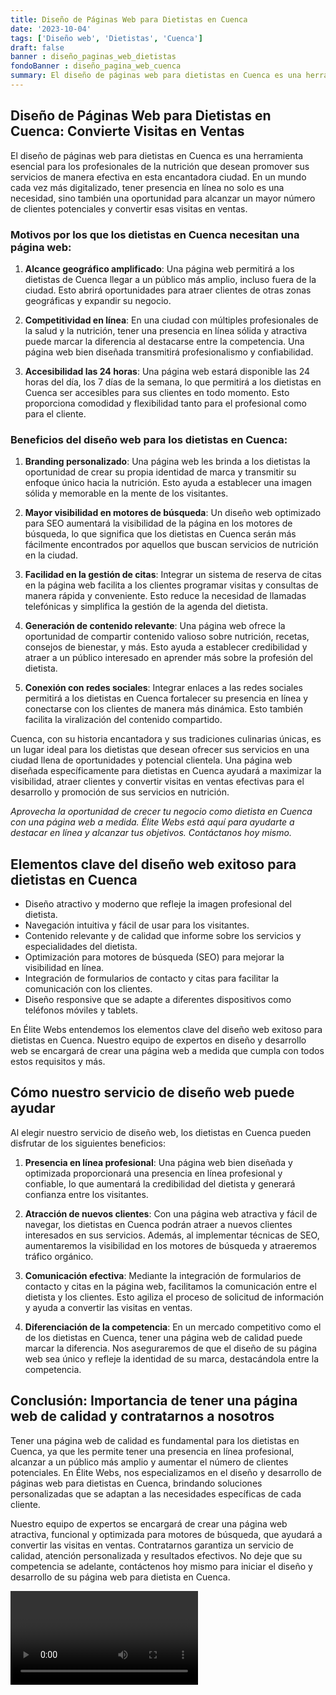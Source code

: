 ```yaml
---
title: Diseño de Páginas Web para Dietistas en Cuenca
date: '2023-10-04'
tags: ['Diseño web', 'Dietistas', 'Cuenca']
draft: false
banner : diseño_paginas_web_dietistas
fondoBanner : diseño_pagina_web_cuenca
summary: El diseño de páginas web para dietistas en Cuenca es una herramienta esencial para los profesionales de la nutrición que desean promover sus servicios de manera efectiva en esta encantadora ciudad. En un mundo cada vez más digitalizado, tener presencia en línea no solo es una necesidad, sino también una oportunidad para alcanzar un mayor número de clientes potenciales y convertir esas visitas en ventas.
---
```


## Diseño de Páginas Web para Dietistas en Cuenca: Convierte Visitas en Ventas

El diseño de páginas web para dietistas en Cuenca es una herramienta esencial para los profesionales de la nutrición que desean promover sus servicios de manera efectiva en esta encantadora ciudad. En un mundo cada vez más digitalizado, tener presencia en línea no solo es una necesidad, sino también una oportunidad para alcanzar un mayor número de clientes potenciales y convertir esas visitas en ventas.

### Motivos por los que los dietistas en Cuenca necesitan una página web:

1. **Alcance geográfico amplificado**: Una página web permitirá a los dietistas de Cuenca llegar a un público más amplio, incluso fuera de la ciudad. Esto abrirá oportunidades para atraer clientes de otras zonas geográficas y expandir su negocio.

2. **Competitividad en línea**: En una ciudad con múltiples profesionales de la salud y la nutrición, tener una presencia en línea sólida y atractiva puede marcar la diferencia al destacarse entre la competencia. Una página web bien diseñada transmitirá profesionalismo y confiabilidad.

3. **Accesibilidad las 24 horas**: Una página web estará disponible las 24 horas del día, los 7 días de la semana, lo que permitirá a los dietistas en Cuenca ser accesibles para sus clientes en todo momento. Esto proporciona comodidad y flexibilidad tanto para el profesional como para el cliente.

### Beneficios del diseño web para los dietistas en Cuenca:

1. **Branding personalizado**: Una página web les brinda a los dietistas la oportunidad de crear su propia identidad de marca y transmitir su enfoque único hacia la nutrición. Esto ayuda a establecer una imagen sólida y memorable en la mente de los visitantes.

2. **Mayor visibilidad en motores de búsqueda**: Un diseño web optimizado para SEO aumentará la visibilidad de la página en los motores de búsqueda, lo que significa que los dietistas en Cuenca serán más fácilmente encontrados por aquellos que buscan servicios de nutrición en la ciudad.

3. **Facilidad en la gestión de citas**: Integrar un sistema de reserva de citas en la página web facilita a los clientes programar visitas y consultas de manera rápida y conveniente. Esto reduce la necesidad de llamadas telefónicas y simplifica la gestión de la agenda del dietista.

4. **Generación de contenido relevante**: Una página web ofrece la oportunidad de compartir contenido valioso sobre nutrición, recetas, consejos de bienestar, y más. Esto ayuda a establecer credibilidad y atraer a un público interesado en aprender más sobre la profesión del dietista.

5. **Conexión con redes sociales**: Integrar enlaces a las redes sociales permitirá a los dietistas en Cuenca fortalecer su presencia en línea y conectarse con los clientes de manera más dinámica. Esto también facilita la viralización del contenido compartido.

Cuenca, con su historia encantadora y sus tradiciones culinarias únicas, es un lugar ideal para los dietistas que desean ofrecer sus servicios en una ciudad llena de oportunidades y potencial clientela. Una página web diseñada específicamente para dietistas en Cuenca ayudará a maximizar la visibilidad, atraer clientes y convertir visitas en ventas efectivas para el desarrollo y promoción de sus servicios en nutrición.

*Aprovecha la oportunidad de crecer tu negocio como dietista en Cuenca con una página web a medida. Élite Webs está aquí para ayudarte a destacar en línea y alcanzar tus objetivos. Contáctanos hoy mismo.*

<GifSeo />

<Cta />

## Elementos clave del diseño web exitoso para dietistas en Cuenca

- Diseño atractivo y moderno que refleje la imagen profesional del dietista.
- Navegación intuitiva y fácil de usar para los visitantes.
- Contenido relevante y de calidad que informe sobre los servicios y especialidades del dietista.
- Optimización para motores de búsqueda (SEO) para mejorar la visibilidad en línea.
- Integración de formularios de contacto y citas para facilitar la comunicación con los clientes.
- Diseño responsive que se adapte a diferentes dispositivos como teléfonos móviles y tablets.

En Élite Webs entendemos los elementos clave del diseño web exitoso para dietistas en Cuenca. Nuestro equipo de expertos en diseño y desarrollo web se encargará de crear una página web a medida que cumpla con todos estos requisitos y más. 

## Cómo nuestro servicio de diseño web puede ayudar

Al elegir nuestro servicio de diseño web, los dietistas en Cuenca pueden disfrutar de los siguientes beneficios:

1. **Presencia en línea profesional**: Una página web bien diseñada y optimizada proporcionará una presencia en línea profesional y confiable, lo que aumentará la credibilidad del dietista y generará confianza entre los visitantes.

2. **Atracción de nuevos clientes**: Con una página web atractiva y fácil de navegar, los dietistas en Cuenca podrán atraer a nuevos clientes interesados en sus servicios. Además, al implementar técnicas de SEO, aumentaremos la visibilidad en los motores de búsqueda y atraeremos tráfico orgánico.

3. **Comunicación efectiva**: Mediante la integración de formularios de contacto y citas en la página web, facilitamos la comunicación entre el dietista y los clientes. Esto agiliza el proceso de solicitud de información y ayuda a convertir las visitas en ventas.

4. **Diferenciación de la competencia**: En un mercado competitivo como el de los dietistas en Cuenca, tener una página web de calidad puede marcar la diferencia. Nos aseguraremos de que el diseño de su página web sea único y refleje la identidad de su marca, destacándola entre la competencia.

## Conclusión: Importancia de tener una página web de calidad y contratarnos a nosotros

Tener una página web de calidad es fundamental para los dietistas en Cuenca, ya que les permite tener una presencia en línea profesional, alcanzar a un público más amplio y aumentar el número de clientes potenciales. En Élite Webs, nos especializamos en el diseño y desarrollo de páginas web para dietistas en Cuenca, brindando soluciones personalizadas que se adaptan a las necesidades específicas de cada cliente.

Nuestro equipo de expertos se encargará de crear una página web atractiva, funcional y optimizada para motores de búsqueda, que ayudará a convertir las visitas en ventas. Contratarnos garantiza un servicio de calidad, atención personalizada y resultados efectivos. No deje que su competencia se adelante, contáctenos hoy mismo para iniciar el diseño y desarrollo de su página web para dietista en Cuenca.

<Video />

<CtaBot job='Dietistas' city='Cuenca'/>

<Gmaps query='Cuenca+españa+maps' />